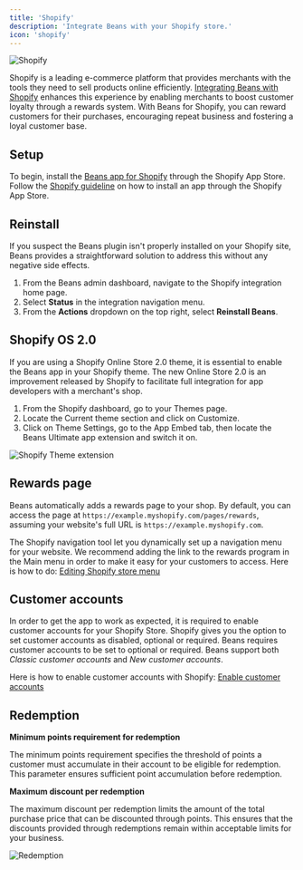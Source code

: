 ```yaml
---
title: 'Shopify'
description: 'Integrate Beans with your Shopify store.'
icon: 'shopify'
---
```


<Frame>
  <img src="/assets/images/integrations/shopify/hero.webp" alt="Shopify" style={{ borderRadius: '0.5rem' }} />
</Frame>

Shopify is a leading e-commerce platform that provides
merchants with the tools they need to sell products online efficiently.
[Integrating Beans with Shopify](https://www.trybeans.com/integrations/radix:shopify)
enhances this experience by enabling merchants to boost
customer loyalty through a rewards system. With Beans for Shopify, you can reward customers for their
purchases, encouraging repeat business and fostering a loyal customer base.

## Setup

To begin, install the [Beans app for Shopify](https://apps.shopify.com/beans)
through the Shopify App Store. Follow the
[Shopify guideline](https://help.shopify.com/en/manual/apps/installing-apps#install-through-the-shopify-app-store)
on how to install an app through the Shopify App Store.

## Reinstall

If you suspect the Beans plugin isn't properly installed on your Shopify site,
Beans provides a straightforward solution to address this without any negative side effects.

1. From the Beans admin dashboard, navigate to the Shopify integration home page.
2. Select **Status** in the integration navigation menu.
3. From the **Actions** dropdown on the top right, select **Reinstall Beans**.

## Shopify OS 2.0

If you are using a Shopify Online Store 2.0 theme, it is essential to enable the Beans app in your Shopify theme.
The new Online Store 2.0 is an improvement released by Shopify to facilitate
full integration for app developers with a merchant's shop.

1. From the Shopify dashboard, go to your Themes page.
2. Locate the Current theme section and click on Customize.
3. Click on Theme Settings, go to the App Embed tab, then locate the Beans Ultimate app extension and switch it on.

<Frame>
  <img
    src="/assets/images/integrations/shopify/theme-extension.png"
    alt="Shopify Theme extension"
    style={{ borderRadius: '0.5rem' }}
  />
</Frame>

## Rewards page

Beans automatically adds a rewards page to your shop.
By default, you can access the page at `https://example.myshopify.com/pages/rewards`, assuming
your website's full URL is `https://example.myshopify.com`.

The Shopify navigation tool let you dynamically set up a navigation menu for your website.
We recommend adding the link to the rewards program in the Main menu in order to make it easy for your customers to access.
Here is how to do: [Editing Shopify store menu](https://help.shopify.com/en/manual/sell-online/online-store/menus-and-links/editing-menus)

## Customer accounts

In order to get the app to work as expected, it is required to enable customer accounts for your Shopify Store.
Shopify gives you the option to set customer accounts as disabled, optional or required.
Beans requires customer accounts to be set to optional or required.
Beans support both _Classic customer accounts_ and _New customer accounts_.

Here is how to enable customer accounts with Shopify:
[Enable customer accounts](https://help.shopify.com/en/manual/checkout-settings/customer-accounts)

## Redemption

**Minimum points requirement for redemption**

The minimum points requirement specifies the threshold of points a customer must accumulate in
their account to be eligible for redemption. This parameter ensures sufficient point
accumulation before redemption.

**Maximum discount per redemption**

The maximum discount per redemption limits the amount of the total purchase price that can be
discounted through points. This ensures that the discounts provided through redemptions remain
within acceptable limits for your business.

<Frame>
  <img src="/assets/images/integrations/shopify/redemption.webp" alt="Redemption" style={{ borderRadius: '0.5rem' }} />
</Frame>
